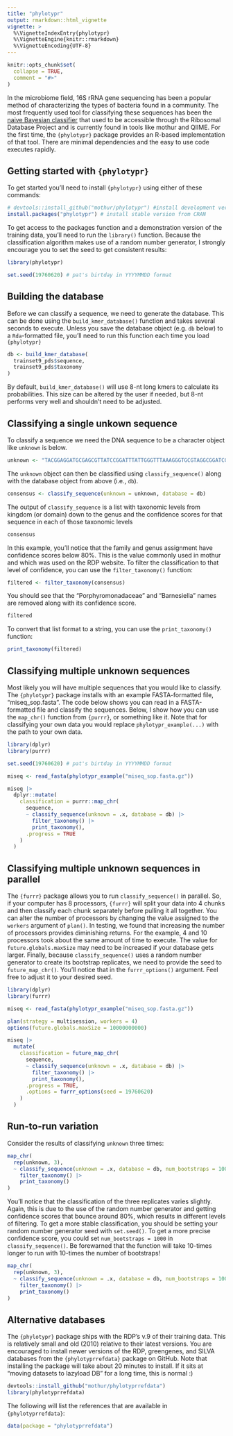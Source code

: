 ```yaml
---
title: "phylotypr"
output: rmarkdown::html_vignette
vignette: >
  %\VignetteIndexEntry{phylotypr}
  %\VignetteEngine{knitr::rmarkdown}
  %\VignetteEncoding{UTF-8}
---
```


```r
knitr::opts_chunk$set(
  collapse = TRUE,
  comment = "#>"
)
```

In the microbiome field, 16S rRNA gene sequencing has been a popular method of characterizing the types of bacteria found in a community. The most frequently used tool for classifying these sequences has been the [naive Bayesian classifier](https://journals.asm.org/doi/10.1128/aem.00062-07) that used to be accessible through the Ribosomal Database Project and is currently found in tools like mothur and QIIME. For the first time, the `{phylotypr}` package provides an R-based implementation of that tool. There are minimal dependencies and the easy to use code executes rapidly.


## Getting started with `{phylotypr}`
To get started you'll need to install `{phylotypr}` using either of these commands:

```r
# devtools::install_github("mothur/phylotypr") #install development version
install.packages("phylotypr") # install stable version from CRAN
```

To get access to the packages function and a demonstration version of the training data, you'll need to run the `library()` function. Because the classification algorithm makes use of a random number generator, I strongly encourage you to set the seed to get consistent results:

```r
library(phylotypr)

set.seed(19760620) # pat's birtday in YYYYMMDD format
```


## Building the database

Before we can classify a sequence, we need to generate the database. This can be done using the `build_kmer_database()` function and takes several seconds to execute. Unless you save the database object (e.g. `db` below) to a `Rda`-formatted file, you'll need to run this function each time you load `{phylotypr}`

```r
db <- build_kmer_database(
  trainset9_pds$sequence,
  trainset9_pds$taxonomy
)
```

By default, `build_kmer_database()` will use 8-nt long kmers to calculate its probabilities. This size can be altered by the user if needed, but 8-nt performs very well and shouldn't need to be adjusted.


## Classifying a single unkown sequence

To classify a sequence we need the DNA sequence to be a character object like `unknown` is below.

```r
unknown <- "TACGGAGGATGCGAGCGTTATCCGGATTTATTGGGTTTAAAGGGTGCGTAGGCGGATCGTTAAGTCAGTGGTCAAATTGAGGGGCTCAACCCCTTCCCGCCATTGAAACTGGCGATCTTGAGTGGAAGAGAAGTATGCGGAATGCGTGGTGTAGCGGTGAAATGCATAGATATCACGCAGAACCCCGATTGCGAAGGCAGCATGCCGGCTTCCTACTGACGCTCATGCACGAAAGTGTGGGTAACGAACAGG"
```

The `unknown` object can then be classified using `classify_sequence()` along with the database object from above (i.e., `db`).

```r
consensus <- classify_sequence(unknown = unknown, database = db)
```

The output of `classify_sequence` is a list with taxonomic levels from kingdom (or domain) down to the genus and the confidence scores for that sequence in each of those taxonomic levels

```r
consensus
```

In this example, you'll notice that the family and genus assignment have confidence scores below 80%. This is the value commonly used in mothur and which was used on the RDP website. To filter the classification to that level of confidence, you can use the `filter_taxonomy()` function:

```r
filtered <- filter_taxonomy(consensus)
```

You should see that the "Porphyromonadaceae" and "Barnesiella" names are removed along with its confidence score.

```r
filtered
```

To convert that list format to a string, you can use the `print_taxonomy()` function:

```r
print_taxonomy(filtered)
```


## Classifying multiple unknown sequences

Most likely you will have multiple sequences that you would like to classify. The `{phylotypr}` package installs with an example FASTA-formatted file, "miseq_sop.fasta". The code below shows you can read in a FASTA-formatted file and classify the sequences. Below, I show how you can use the `map_chr()` function from `{purrr}`, or something like it. Note that for classifying your own data you would replace `phylotypr_example(...)` with the path to your own data.

```r
library(dplyr)
library(purrr)

set.seed(19760620) # pat's birtday in YYYYMMDD format

miseq <- read_fasta(phylotypr_example("miseq_sop.fasta.gz"))

miseq |>
  dplyr::mutate(
    classification = purrr::map_chr(
      sequence,
      ~ classify_sequence(unknown = .x, database = db) |>
        filter_taxonomy() |>
        print_taxonomy(),
      .progress = TRUE
    )
  )
```


## Classifying multiple unknown sequences in parallel

The `{furrr}` package allows you to run `classify_sequence()` in parallel. So, if your computer has 8 processors, `{furrr}` will split your data into 4 chunks and then classify each chunk separately before pulling it all together. You can alter the number of processors by changing the value assigned to the `workers` argument of `plan()`. In testing, we found that increasing the number of processors provides diminishing returns. For the example, 4 and 10 processors took about the same amount of time to execute. The value for `future.globals.maxSize` may need to be increased if your database gets larger. Finally, because `classify_sequence()` uses a random number generator to create its bootstrap replicates, we need to provide the seed to `future_map_chr()`. You'll notice that in the `furrr_options()` argument. Feel free to adjust it to your desired seed.

```r
library(dplyr)
library(furrr)

miseq <- read_fasta(phylotypr_example("miseq_sop.fasta.gz"))

plan(strategy = multisession, workers = 4)
options(future.globals.maxSize = 10000000000)

miseq |>
  mutate(
    classification = future_map_chr(
      sequence,
      ~ classify_sequence(unknown = .x, database = db) |>
        filter_taxonomy() |>
        print_taxonomy(),
      .progress = TRUE,
      .options = furrr_options(seed = 19760620)
    )
  )
```


## Run-to-run variation

Consider the results of classifying `unknown` three times:

```r
map_chr(
  rep(unknown, 3),
  ~ classify_sequence(unknown = .x, database = db, num_bootstraps = 100) |>
    filter_taxonomy() |>
    print_taxonomy()
)
```

You'll notice that the classification of the three replicates varies slightly. Again, this is due to the use of the random number generator and getting confidence scores that bounce around 80%, which results in different levels of filtering. To get a more stable classification, you should be setting your random number generator seed with `set.seed()`. To get a more precise confidence score, you could set `num_bootstraps = 1000` in `classify_sequence()`. Be forewarned that the function will take 10-times longer to run with 10-times the number of bootstraps!

```r
map_chr(
  rep(unknown, 3),
  ~ classify_sequence(unknown = .x, database = db, num_bootstraps = 100) |>
    filter_taxonomy() |>
    print_taxonomy()
)
```


## Alternative databases
The `{phylotypr}` package ships with the RDP's v.9 of their training data. This is relatively small and old (2010) relative to their latest versions. You are encouraged to install newer versions of the RDP, greengenes, and SILVA databases from the `{phylotyprrefdata}` package on GitHub. Note that installing the package will take about 20 minutes to install. If it sits at "moving datasets to lazyload DB" for a long time, this is normal :)

```r
devtools::install_github("mothur/phylotyprrefdata")
library(phylotyprrefdata)
```

The following will list the references that are available in `{phylotyprrefdata}`:

```r
data(package = "phylotyprrefdata")
```
